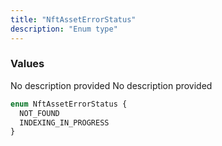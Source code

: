 ```yaml
---
title: "NftAssetErrorStatus"
description: "Enum type"
---
```


### Values

<ResponseField name="NOT_FOUND" type="enum">
  No description provided
</ResponseField>

<ResponseField name="INDEXING_IN_PROGRESS" type="enum">
  No description provided
</ResponseField>


```graphql NftAssetErrorStatus
enum NftAssetErrorStatus {
  NOT_FOUND
  INDEXING_IN_PROGRESS
}
```

